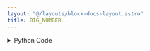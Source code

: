 ```yaml
---
layout: "@/layouts/block-docs-layout.astro"
title: BIG_NUMBER
---
```



<PythonDocsDisplay docstring={docstring} />
<AppDisplay app={app} />

<details>
<summary>Python Code</summary>
```python
from flojoy import (
    flojoy,
    Plotly,
    OrderedPair,
    DefaultParams,
    SmallMemory,
    Scalar,
    Vector,
)
from typing import cast
import plotly.graph_objects as go
from nodes.VISUALIZERS.template import plot_layout

MEMORY_KEY = "BIG_NUMBER_MEMORY_KEY"


@flojoy(inject_node_metadata=True)
def BIG_NUMBER(
    default: OrderedPair | Scalar | Vector,
    default_params: DefaultParams,
    suffix: str,
    prefix: str,
    title: str,
    relative_delta: bool = True,
    scientific_notation: bool = False,
) -> Plotly:
    """The BIG_NUMBER node generates a Plotly figure, displaying a big number with an optional prefix and suffix.

    Inputs
    ------
    default : OrderedPair|Scalar|Vector
        the DataContainer to be visualized

    Parameters
    ----------
    relative_delta : bool
        whether or not to show the relative delta from the last run along with big number
    suffix : str
        any suffix to show with big number
    prefix : str
        any prefix to show with big number
    title : str
        title of the plot, default = "BIG_NUMBER"

    Returns
    -------
    Plotly
        the DataContainer containing the Plotly big number visualization
    """

    job_id = default_params.job_id
    node_name = __name__.split(".")[-1]
    layout = plot_layout(title=title if title else node_name)
    fig = go.Figure(layout=layout)

    prev_num = cast(str, SmallMemory().read_memory(job_id, MEMORY_KEY))
    match default:
        case OrderedPair():
            big_num = default.y[-1]
        case Scalar():
            big_num = default.c
        case Vector():
            big_num = default.v[-1]
        case _:
            raise ValueError(f"Invalid input type {type(default)} for node {node_name}")

    delta_val_format = ".1%" if relative_delta is True else ".1f"
    val_format = "%g" if scientific_notation is False else ".4e"

    fig.add_trace(
        go.Indicator(
            mode="number+delta",
            value=big_num,
            domain={"y": [0, 1], "x": [0, 1]},
            number={"prefix": prefix, "suffix": suffix, "valueformat": val_format},
            delta=None
            if prev_num is None
            else {
                "reference": float(prev_num),
                "relative": relative_delta,
                "valueformat": delta_val_format,
            },
        )
    )
    SmallMemory().write_to_memory(job_id, MEMORY_KEY, str(float(big_num)))

    return Plotly(fig=fig)

```
[Find this Flojoy Block on GitHub](https://github.com/flojoy-ai/blocks/blob/main/blocks/VISUALIZERS/PLOTLY/BIG_NUMBER/BIG_NUMBER.py)
</details>


## Example
